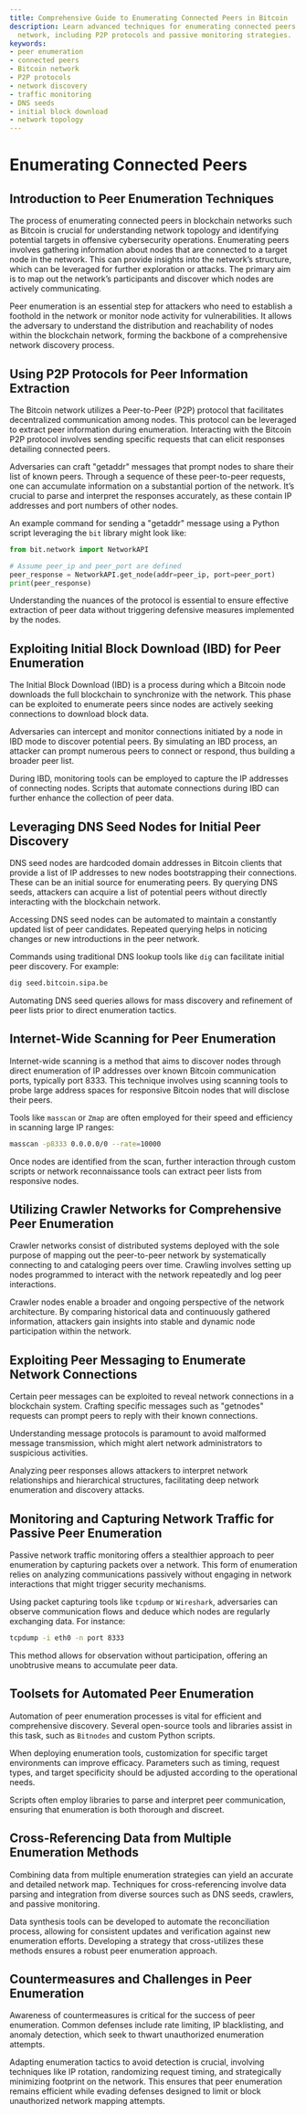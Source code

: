 ```yaml
---
title: Comprehensive Guide to Enumerating Connected Peers in Bitcoin
description: Learn advanced techniques for enumerating connected peers in the Bitcoin
  network, including P2P protocols and passive monitoring strategies.
keywords:
- peer enumeration
- connected peers
- Bitcoin network
- P2P protocols
- network discovery
- traffic monitoring
- DNS seeds
- initial block download
- network topology
---
```


# Enumerating Connected Peers

## Introduction to Peer Enumeration Techniques

The process of enumerating connected peers in blockchain networks such as Bitcoin is crucial for understanding network topology and identifying potential targets in offensive cybersecurity operations. Enumerating peers involves gathering information about nodes that are connected to a target node in the network. This can provide insights into the network’s structure, which can be leveraged for further exploration or attacks. The primary aim is to map out the network’s participants and discover which nodes are actively communicating.

Peer enumeration is an essential step for attackers who need to establish a foothold in the network or monitor node activity for vulnerabilities. It allows the adversary to understand the distribution and reachability of nodes within the blockchain network, forming the backbone of a comprehensive network discovery process.

## Using P2P Protocols for Peer Information Extraction

The Bitcoin network utilizes a Peer-to-Peer (P2P) protocol that facilitates decentralized communication among nodes. This protocol can be leveraged to extract peer information during enumeration. Interacting with the Bitcoin P2P protocol involves sending specific requests that can elicit responses detailing connected peers. 

Adversaries can craft "getaddr" messages that prompt nodes to share their list of known peers. Through a sequence of these peer-to-peer requests, one can accumulate information on a substantial portion of the network. It’s crucial to parse and interpret the responses accurately, as these contain IP addresses and port numbers of other nodes.

An example command for sending a "getaddr" message using a Python script leveraging the `bit` library might look like:

```python
from bit.network import NetworkAPI

# Assume peer_ip and peer_port are defined
peer_response = NetworkAPI.get_node(addr=peer_ip, port=peer_port)
print(peer_response)
```

Understanding the nuances of the protocol is essential to ensure effective extraction of peer data without triggering defensive measures implemented by the nodes.

## Exploiting Initial Block Download (IBD) for Peer Enumeration

The Initial Block Download (IBD) is a process during which a Bitcoin node downloads the full blockchain to synchronize with the network. This phase can be exploited to enumerate peers since nodes are actively seeking connections to download block data.

Adversaries can intercept and monitor connections initiated by a node in IBD mode to discover potential peers. By simulating an IBD process, an attacker can prompt numerous peers to connect or respond, thus building a broader peer list.

During IBD, monitoring tools can be employed to capture the IP addresses of connecting nodes. Scripts that automate connections during IBD can further enhance the collection of peer data. 

## Leveraging DNS Seed Nodes for Initial Peer Discovery

DNS seed nodes are hardcoded domain addresses in Bitcoin clients that provide a list of IP addresses to new nodes bootstrapping their connections. These can be an initial source for enumerating peers. By querying DNS seeds, attackers can acquire a list of potential peers without directly interacting with the blockchain network.

Accessing DNS seed nodes can be automated to maintain a constantly updated list of peer candidates. Repeated querying helps in noticing changes or new introductions in the peer network. 

Commands using traditional DNS lookup tools like `dig` can facilitate initial peer discovery. For example:

```bash
dig seed.bitcoin.sipa.be
```

Automating DNS seed queries allows for mass discovery and refinement of peer lists prior to direct enumeration tactics.

## Internet-Wide Scanning for Peer Enumeration

Internet-wide scanning is a method that aims to discover nodes through direct enumeration of IP addresses over known Bitcoin communication ports, typically port 8333. This technique involves using scanning tools to probe large address spaces for responsive Bitcoin nodes that will disclose their peers.

Tools like `masscan` or `Zmap` are often employed for their speed and efficiency in scanning large IP ranges:

```bash
masscan -p8333 0.0.0.0/0 --rate=10000
```

Once nodes are identified from the scan, further interaction through custom scripts or network reconnaissance tools can extract peer lists from responsive nodes.

## Utilizing Crawler Networks for Comprehensive Peer Enumeration

Crawler networks consist of distributed systems deployed with the sole purpose of mapping out the peer-to-peer network by systematically connecting to and cataloging peers over time. Crawling involves setting up nodes programmed to interact with the network repeatedly and log peer interactions.

Crawler nodes enable a broader and ongoing perspective of the network architecture. By comparing historical data and continuously gathered information, attackers gain insights into stable and dynamic node participation within the network.

## Exploiting Peer Messaging to Enumerate Network Connections

Certain peer messages can be exploited to reveal network connections in a blockchain system. Crafting specific messages such as "getnodes" requests can prompt peers to reply with their known connections.

Understanding message protocols is paramount to avoid malformed message transmission, which might alert network administrators to suspicious activities.

Analyzing peer responses allows attackers to interpret network relationships and hierarchical structures, facilitating deep network enumeration and discovery attacks.

## Monitoring and Capturing Network Traffic for Passive Peer Enumeration

Passive network traffic monitoring offers a stealthier approach to peer enumeration by capturing packets over a network. This form of enumeration relies on analyzing communications passively without engaging in network interactions that might trigger security mechanisms.

Using packet capturing tools like `tcpdump` or `Wireshark`, adversaries can observe communication flows and deduce which nodes are regularly exchanging data. For instance:

```bash
tcpdump -i eth0 -n port 8333
```

This method allows for observation without participation, offering an unobtrusive means to accumulate peer data.

## Toolsets for Automated Peer Enumeration

Automation of peer enumeration processes is vital for efficient and comprehensive discovery. Several open-source tools and libraries assist in this task, such as `Bitnodes` and custom Python scripts.

When deploying enumeration tools, customization for specific target environments can improve efficacy. Parameters such as timing, request types, and target specificity should be adjusted according to the operational needs.

Scripts often employ libraries to parse and interpret peer communication, ensuring that enumeration is both thorough and discreet.

## Cross-Referencing Data from Multiple Enumeration Methods

Combining data from multiple enumeration strategies can yield an accurate and detailed network map. Techniques for cross-referencing involve data parsing and integration from diverse sources such as DNS seeds, crawlers, and passive monitoring.

Data synthesis tools can be developed to automate the reconciliation process, allowing for consistent updates and verification against new enumeration efforts. Developing a strategy that cross-utilizes these methods ensures a robust peer enumeration approach.

## Countermeasures and Challenges in Peer Enumeration

Awareness of countermeasures is critical for the success of peer enumeration. Common defenses include rate limiting, IP blacklisting, and anomaly detection, which seek to thwart unauthorized enumeration attempts.

Adapting enumeration tactics to avoid detection is crucial, involving techniques like IP rotation, randomizing request timing, and strategically minimizing footprint on the network. This ensures that peer enumeration remains efficient while evading defenses designed to limit or block unauthorized network mapping attempts.